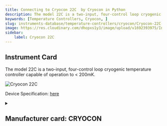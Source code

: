 ```yaml
---
title: Connecting to Cryocon 22C  by Cryocon in Python
description: The model 22C is a two-input, four-control loop cryogenic temperature controller capable of operation to < 200mK.
keywords: [Temperature Controllers, Cryocon, ] 
slug: instruments-database/temperature-controllers/cryocon/Cryocon-22C- 
image: https://res.cloudinary.com/dhopxs1y3/image/upload/v1692393975/Instruments/Temperature%20Controllers/Cryocon-22C/file.png
sidebar:
    label: Cryocon 22C 
---
```



## Instrument Card

The model 22C is a two-input, four-control loop cryogenic
temperature controller capable of operation to < 200mK.

![Cryocon 22C](https://res.cloudinary.com/dhopxs1y3/image/upload/v1692393975/Instruments/Temperature%20Controllers/Cryocon-22C/file.png)

Device Specification: [here](https://www.cryocon.com/ProductArchives/M22C_archive/M22Carchive.zip)

<details style={{ marginTop: "15px"}}>
<summary><h2 style={{display:'inline'}}>Manufacturer card: CRYOCON</h2></summary>

![CRYOCON](https://res.cloudinary.com/dhopxs1y3/image/upload/v1692806193/Instruments/Vendor%20Logos/Cryocon.png)

Cryogenic is Closed ..

- Headquarters: 
- Yearly Revenue (millions, USD): 
- Vendor Website: [here]()

</details>


<FeaturedInstrumentVideo category="TEMPERATURE_CONTROLLERS" />
